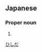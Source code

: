 ==Japanese==
{{ja-kanjitab|菱|田}}

===Proper noun===
{{ja-pos|proper|ひしだ}}

# {{surname|lang=ja}}

[[Category:Japanese surnames|ひしだ]]